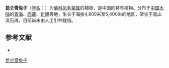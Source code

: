 {{Speciesbox
| name = 昆仑雪兔子
| status = 
| status_system = 
| image =
| genus = Saussurea
| species = depsangensis
| authority = Pamp.
}}

'''昆仑雪兔子'''（[[学名|学名]]：{{lang|la|''Saussurea depsangensis''}}）为[[菊科|菊科]][[风毛菊属|风毛菊属]]的植物，是中国的特有植物。分布于[[中国大陆|中国大陆]]的[[青海|青海]]、[[西藏|西藏]]、[[新疆|新疆]]等地，生长于海拔4,800米至5,400米的地区，常生于高山流石滩，目前尚未由人工引种栽培。

== 参考文献 ==
<div class="references-small">
* {{cite web| url =http://www.bioinfo.cn/db05/KmzwSpecies.php?action=view&id=5274| title =昆仑雪兔子| work =《中国高等植物数据库全库》| publisher =中国科学院微生物研究所| author =昆明植物研究所| accessdate =2009-02-24| deadurl =yes| archiveurl =https://web.archive.org/web/20160305081425/http://www.bioinfo.cn/db05/KmzwSpecies.php?action=view&id=5274| archivedate =2016-03-05}}
</div>
{{Taxonbar|from=Q11087372}}

[[Category:风毛菊属|昆仑雪兔子]]


{{植物小作品}}